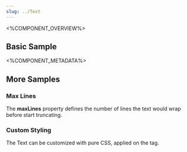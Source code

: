 ```yaml
---
slug: ../Text
---
```



<%COMPONENT_OVERVIEW%>

## Basic Sample
<Basic />

<%COMPONENT_METADATA%>

## More Samples

### Max Lines
The **maxLines** property defines the number of lines the text would wrap before start truncating.

<MaxLines />

### Custom Styling
The Text can be customized with pure CSS, applied on the tag.

<CustomStyling />